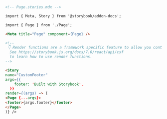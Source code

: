 ```md
<!-- Page.stories.mdx -->

import { Meta, Story } from '@storybook/addon-docs';

import { Page } from './Page';

<Meta title="Page" component={Page} />

<!--
 👇 Render functions are a framework specific feature to allow you control on how the component renders.
  See https://storybook.js.org/docs/7.0/react/api/csf
  to learn how to use render functions.
-->

<Story
name="CustomFooter"
args={{
    footer: 'Built with Storybook',
  }}
render={(args) => (
<Page {...args}>
<footer>{args.footer}</footer>
</Page>
)} />
```
